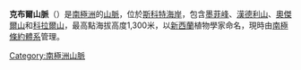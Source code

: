 {{coord|78|0|S|164|9|E|source:GNIS|display=title}}

'''克布爾山脈'''（{{lang-en|Keble Hills}}）是[[南極洲|南極洲]]的[[山脈|山脈]]，位於[[斯科特海岸|斯科特海岸]]，包含[[墨菲峰|墨菲峰]]、[[漢德利山|漢德利山]]、[[奧傑爾山|奧傑爾山]]和[[科拉爾山|科拉爾山]]，最高點海拔高度1,300米，以[[新西蘭|新西蘭]]植物學家命名，現時由[[南極條約體系|南極條約體系]]管理。

{{DEFAULTSORT:Keble Hills}}
[[Category:南極洲山脈|Category:南極洲山脈]]


{{ScottCoast-geo-stub}}